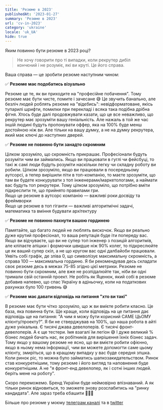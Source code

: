 ```yaml
---
title: 'Резюме в 2023'
publishedAt: '2023-01-27'
summary: 'Резюме в 2023'
url: 'cv-in-2023'
category: 'ukraine'
locale: 'uk_UA'
hide: true
---
```


Яким повинно бути резюме в 2023 році?

> Не хочу говорити про ті випадки, коли рекрутер дибіл<br /> кончєний і не розуміє, які ви круті. Це його справа.

Ваша справа — це зробити резюме наступним чином:

✅ **Резюме має подобатись візуально**

Резюме це те, як ви приходите на "професійне побачення". Тому резюме має бути чисте, помите і зачесане 😅
Це звучить банально, але безліч людей роблять резюме на "відєбись": невідформатоване, якісь тупарилі шрифти, помилки при перекладі і всяка така подібна дрібна фігня.
Хтось буде далі продовжувати казати, що це все неважливо, що рекрутер має зрозуміти вашу геніальність.
Але нажаль в той же час іншій людині будуть пропонувати оффер, яка на 100% буде менш достойною ніж ви.
Але тільки на вашу думку, а не на думку рекрутера, який має ключі до наступних дверей.

✅ **Резюме не повинно бути занадто скромним**

Цілком зрозуміло, що скромність прикрашає. Професіонали будуть розуміти чим ви займались.
Якщо ви працювати в гуглі чи фейсбуці, то такі ж самі люди будуть розуміти наскільки легку чи складну роботу ви робили.
Цілком зрозуміло, якщо ви працювали в посередньому аутсорсі, а тепер вирішили піти в топ-компанію, то маєте зрозуміти,
що там ви будете конкурувати з топ інженерами/маркетологами, а наймати вас будуть топ рекрутери.
Тому цілком зрозуміло, що потрібно вміти підкреслити те, що прийнято правилами гри.<br />
Якщо це резюме в аутсорс компанію — важливі роки досвіду та фреймворки<br />
Якщо це резюме в топ гіганти — важливі алгоритмічні задачі, математика та вміння будувати архітектуру

✅ **Резюме не повинно пахнути вашою гординею**

Памятайте, що багато людей не люблять вискочок.
Якщо ви реально дуже крутий професіонал, то ваша репутація буде іти попереду вас.
Якщо ви відчуваєте, що ви не супер топ інженер з позицій алгоритмів, але кліпаєте апішки і формочки швидше ніж 90% колег,
то підкреслюйте це як ваший супер скіл, а не що кругом вас одні далбайоби працювали.
Уявіть собі графік, де зліва 0, що символізує максимальну скромність, а справа 100 — максимальна гординю.
Я би рекомендував десь складати своє резюме десь в межах 75-85 згідно цієї метрики.
Резюме не повинно бути скромним, але вже не розпідалюйте так, ніби ви одні тримали свій останній проект.
Не робіть як Яценюк, який собі в резюме добавив напевно, що спас Україну в адіньочку, коли на податкових рахунках було 100 гривень 😅

✅ **Резюме має давати відповідь на питання "хто ви такі"**

В резюме має бути чітко зрозуміло, що ж ви вмієте робити класно.
Це база, яка повинна бути. Ще краще, коли відповідь на це питання дає відповідь ще на питання: "А чим я можу бути корисний САМЕ ЦЬОМУ клієнту/проекту?".
Я би не стверджував на 100%, що наша робота в айті дуже унікальна. Є тисячі джава девелоперів. Є тисячі фронт-девелоперів. А є ще тестери.
Імя взагалі їм легіон 😅 І дуже великий % бізнес людей бачать нас, як робітників для вирішення їхніх бізнес задач.
Тому якщо у вашому резюме не ясно, що ви вмієте робити офієнно, якщо в ньому нема інформації, чим ви можете допомогти саме цьому клієнту, змиріться,
що в кращому випадку у вас буде середня зпшка. Коли ринок ріс, то можна було займатись шапкозакидательством.
Ринок став конкуретнішим, тому резюме і його вигляд та наповнення буде конкуретнішим. А не "я фронт-енд девелопер, як і сотні інших людей. беріть мене на роботу".

Скоро переможемо. Бренд України буде неймовірно впізнаваний. А як тільки ринок відновиться, то зможете знову розслабитись на "ринку кандидата". Але зараз треба єбашити 💪🇺🇦

Більше про резюме у моєму [телеграм каналі](https://t.me/yyluchkiv_blog/188) та в [twitter](https://twitter.com/yyluchkiv/status/1622916017398722560)
